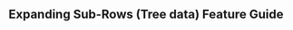 
<Head>
  <title>
    Material React Table Docs - Expanded Rows (Sub-rows/Tree data) Feature Guide
  </title>
  <meta
    name="description"
    content="How to add expanding subrows or tree data features in Material React Table"
  />
</Head>

## Expanding Sub-Rows (Tree data) Feature Guide
